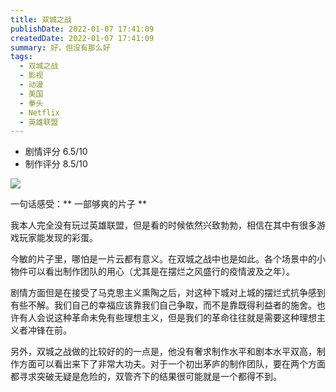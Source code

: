```yaml
---
title: 双城之战
publishDate: 2022-01-07 17:41:09
createdDate: 2022-01-07 17:41:09
summary: 好，但没有那么好
tags:
  - 双城之战
  - 影视
  - 动漫
  - 美国
  - 拳头
  - Netflix
  - 英雄联盟
---
```


- 剧情评分 6.5/10
- 制作评分 8.5/10

![](/image/2022-01-07-17-47-13.png)

一句话感受：** 一部够爽的片子 **

我本人完全没有玩过英雄联盟，但是看的时候依然兴致勃勃，相信在其中有很多游戏玩家能发现的彩蛋。

今敏的片子里，哪怕是一片云都有意义。在双城之战中也是如此。各个场景中的小物件可以看出制作团队的用心（尤其是在摆烂之风盛行的疫情波及之年）。

剧情方面但是在接受了马克思主义熏陶之后，对这种下城对上城的摆烂式抗争感到有些不解。我们自己的幸福应该靠我们自己争取，而不是靠既得利益者的施舍。也许有人会说这种革命未免有些理想主义，但是我们的革命往往就是需要这种理想主义者冲锋在前。

另外，双城之战做的比较好的的一点是，他没有奢求制作水平和剧本水平双高，制作方面可以看出来下了非常大功夫。对于一个初出茅庐的制作团队，要在两个方面都寻求突破无疑是危险的，双管齐下的结果很可能就是一个都得不到。
